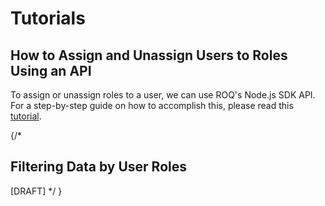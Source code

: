 
# Tutorials

## How to Assign and Unassign Users to Roles Using an API

To assign or unassign roles to a user, we can use ROQ's Node.js SDK API. For a step-by-step guide on how to accomplish this, please read this [tutorial](/access-management/tutorials/user-roles-assignment).

{/*
## Filtering Data by User Roles

[DRAFT]
*/
}



